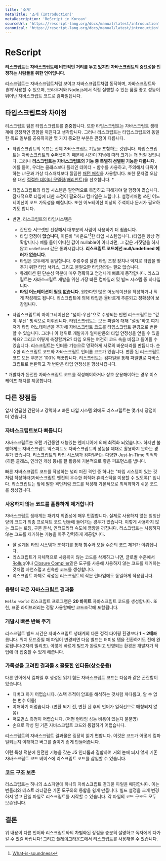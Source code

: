```yaml
---
title: '소개'
metaTitle: '소개 (Introduction)'
metaDescription: 'ReScript in Korean'
sourceUrl: 'https://rescript-lang.org/docs/manual/latest/introduction'
canonical: 'https://rescript-lang.org/docs/manual/latest/introduction'
---
```


# ReScript

**리스크립트는 자바스크립트에 비판적인 거리를 두고 있지만 자바스크립트의 중요성을 인정하는 사람들을 위한 언어입니다**.

리스크립트는 자바스크립트처럼 보이고 자바스크립트처럼 동작하며, 자바스크립트와 _함께_ 사용할 수 있으며, 브라우저와 Node.js에서 직접 실행할 수 있는 품질 좋고 성능이 뛰어난 자바스크립트 코드로 컴파일됩니다.

## 타입스크립트와 차이점

리스크립트 팀은 타입스크립트를 존중합니다. 또한 타입스크립트는 자바스크립트 생태계에 긍정적인 영향을 끼친다고 생각합니다. 그러나 리스크립트는 타입스크립트와 동일한 목표 일부를 공유하지만 몇 가지 중요한 부분은 관점이 다릅니다.

- 타입스크립트의 목표는 전체 자바스크립트 기능을 포함하는 것입니다. 타입스크립트는 자바스크립트의 수퍼셋이기 때문에 시간이 지남에 따라 크기는 더 커질 것입니다. 그러나 **리스크립트는 자바스크립트의 기능 중 특별히 선별된 기능만 다룹니다**. 예를 들어, 우리는 클래스보다 플레인 데이터 + 함수를 사용하고, 주의해서 다뤄야하는 `if`문과 가상 디스패치보다 깔끔한 [패턴 매칭](../Language-Features/15-Pattern-Matching-Destructuring)을 사용합니다. 또한 문자열 오남용 대신 [적절한 데이터 모델링(배리언트)](../Language-Features/08-Variant)을 선호합니다. \*

- 타입스크립트의 타입 시스템은 필연적으로 복잡하고 피해가야 할 함정이 많습니다. 잠재적으로 타입에 대한 조정이 필요하고 컴파일은 느립니다. 설명서처럼 쓰인 어노테이션이 코드 가독성을 해칩니다. 또한 어노테이션 이상의 주석이나 문서가 필요하기도 합니다.
- 반면, 리스크립트의 타입시스템은

  - 간단한 서브셋만 선정해서 대부분의 사람이 사용하기 더 쉽습니다.
  - 타입 함정이 **없습니다**, 이른바 "사운드"[^1]한 타입 시스템입니다. (타입은 항상 정확합니다.) 예를 들어 어떠한 값이 nullable이 아니라면, 그 값은 거짓말을 하지 않고 `undefined` 값은 통과시킵니다. **리스크립트 코드에선 null/undefined 에러가 없습니다**.
  - 타입은 모두에게 동일합니다. 주렁주렁 달린 타입 조정 장치나 억지로 타입을 맞추기 위한 타입 서커스, 그리고 불필요한 타입정의는 필요 없습니다.
  - 큐레이션 된 단순성 덕분에 매우 정확하고 엄청나게 빠르게 동작합니다. 리스크립트는 자바스크립트 개발을 위한 가장 빠른 컴파일러 및 빌드 시스템 중 하나입니다.
  - **타입 어노테이션이 필요 없습니다**. 원한다면 많은 어노테이션을 작성하거나 적게 작성해도 됩니다. 리스크립트에 의해 타입은 올바르게 추론되고 정확성이 보장됩니다.

- 타입스크립트의 마이그레이션은 "넓이-우선"으로 수행되는 반면 리스크립트는 "깊이-우선" 방식으로 이뤄집니다. 타입스크립트는 모든 파일에 대해 "설정"하고 여기저기 타입 어노테이션을 추가해 자바스크립트 코드를 타입스크립트 환경으로 변환할 수 있습니다. 그러나 이 행위로 개발자가 얼마만큼의 타입 안정성을 얻을 수 있을까요? 그리고 어떻게 측정할까요? 타입 오류는 여전히 코드 속을 비집고 들어올 수 있습니다. 리스크립트는 인터롭 기능으로 명확하게 서로의 바운더리를 만듭니다. 순수한 리스크립트 코드와 자바스크립트 인터롭 코드가 있습니다. 변환 된 리스크립트 코드 모든 부분은 100% 깨끗합니다. 리스크립트는 컴파일을 통해 파일별로 자바스크립트로 변환하고 각 변환은 타입 안정성을 향상시킵니다.

\* 개발자가 완전한 자바스크립트 코드를 작성해야하거나 상호 운용해야하는 경우 이스케이프 해치를 제공합니다.

## 다른 장점들

앞서 언급한 간단하고 강력하고 빠른 타입 시스템 외에도 리스크립트는 몇가지 장점이 더 있습니다.

### 자바스크립트보다 빠릅니다

자바스크립트는 오랜 기간동안 재능있는 엔지니어에 의해 최적화 되었습니다. 하지만 불행하게도 자바스크립트 익스퍼트도 자바스크립트의 성능을 제대로 활용하지 못하는 경우가 있습니다. 리스크립트의 타입 시스템과 컴파일러는 다양한 Just-In-Time 최적화(히든 클래스, 인라인 캐싱 등)를 잘 활용해 기본적으로 좋은 퍼포먼스를 냅니다.

빠른 자바스크립트 코드를 작성하는 널리 퍼진 격언 중 하나는 "타입 시스템이 있는 것처럼 작성하라(자바스크립트 엔진의 우수한 최적화 휴리스틱을 이용할 수 있도록)" 입니다. 리스크립트는 앞에 말한 격언처럼 코드를 작성해 기본적으로 최적화하기 쉬운 코드를 생성합니다.

### 사용하지 않는 코드를 훌륭하게 제거합니다

자바스크립트 생태계는 패키지 의존성에 매우 민감합니다. 실제로 사용하지 않는 엄청난 양의 코드가 최종 프로덕트 코드 번들에 들어가는 경우가 있습니다. 이렇게 사용하지 않는 코드는 로딩, 구문 분석, 인터프리터 속도에 영향을 끼칩니다. 리스크립트는 사용하지 않는 코드를 제거하는 기능을 아주 강력하게 제공합니다.

- 잘 설계된 타입 시스템과 분석기를 통해 함수와 모듈 수준의 코드 제거가 이뤄집니다.
- 리스크립트가 자체적으로 사용하지 않는 코드를 삭제하고 나면, 글로벌 수준에서 [Rollup](https://github.com/rollup/rollup)이나 [Closure Compiler](https://developers.google.com/closure/compiler/)같은 도구를 사용해 사용하지 않는 코드를 제거하는 것처럼 자연스럽고 친숙한 코드를 생성합니다.
- 리스크립트 자체로 작성된 리스크립트의 작은 런타임에도 동일하게 적용됩니다.

### 용량이 작은 자바스크립트 결과물

`Hello world` 리스크립트 프로그램은 **20 바이트** 자바스크립트 코드를 생성합니다. 또한, 표준 라이브러리는 정말 사용할때만 코드조각에 포함됩니다.

### 개발시 빠른 반복 주기

리스크립트 빌드 시간은 자바스크립트 생태계의 다른 정적 타이핑 환경보다 **1 ~ 2배**빠릅니다. 워치 모드중일 때 파일이 변경되면 다음 빌드는 터미널 탭을 전환하기도 전에 완료됩니다(2자리 밀리초). 이렇게 빠르게 빌드가 완료되고 반영되는 환경은 개발자가 작업에 더 집중할 수 있게 해줍니다.

### 가독성을 고려한 결과물 & 훌륭한 인터롭(상호운용)

다른 언어에서 컴파일 후 생성된 읽기 힘든 자바스크립트 코드는 다음과 같은 곤란함이 있습니다.

- 디버그 하기 어렵습니다. (스택 추적이 암호를 해석하는 것처럼 까다롭고, 알 수 없는 변수 이름)
- 이해하기 어렵습니다. (변환 되기 전, 변환 된 후의 언어가 일직선으로 매칭되지 않음)
- 퍼포먼스 측정이 어렵습니다. (어떤 런타임 성능 비용이 있는지 불분명)
- 손으로 작성 된 기존 자바스크립트 코드와 통합하기 어렵습니다.

리스크립트의 자바스크립트 결과물은 굉장히 읽기 편합니다. 이것은 코드가 어떻게 컴파일되는지 이해하고 버그를 줄이기 쉽게 만들어줍니다.

이런 특성 덕분에 완전한 기능을 갖춘 JS 인터롭과 결합하여 거의 눈에 띄지 않게 기존 자바스크립트 코드 베이스에 리스크립트 코드를 삽입할 수 있습니다.

### 코드 구조 보존

리스크립트는 하나의 소스파일에 하나의 자바스크립트 결과물 파일을 매핑합니다. 이는 번들러와 테스트 러너같은 기존 도구와의 통합을 쉽게 만듭니다. 빌드 설정을 크게 변경하지 않고 단일 파일로 리스크립트를 시작할 수 있습니다. 각 파일의 코드 구조도 모두 보존됩니다.

## 결론

위 내용이 다른 언어와 리스크립트와의 차별화된 장점을 충분히 설명하고 독자에게 다가갈 수 있길 바랍니다! 그리고 [플레이그라운드](https://rescript-lang.org/try)에서 리스크립트를 사용해볼 수 있습니다.

[^1]: [What-is-soundness](https://dart.dev/guides/language/type-system#what-is-soundness)
